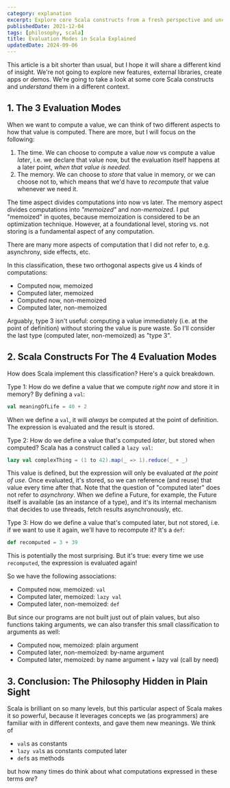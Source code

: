 ```yaml
---
category: explanation
excerpt: Explore core Scala constructs from a fresh perspective and uncover new insights into their use and application
publishedDate: 2021-12-04
tags: [philosophy, scala]
title: Evaluation Modes in Scala Explained
updatedDate: 2024-09-06
---
```



This article is a bit shorter than usual, but I hope it will share a different kind of insight. We're not going to explore new features, external libraries, create apps or demos. We're going to take a look at some core Scala constructs and _understand_ them in a different context.

## 1. The 3 Evaluation Modes

When we want to compute a value, we can think of two different aspects to how that value is computed. There are more, but I will focus on the following:

1. The time. We can choose to compute a value _now_ vs compute a value _later_, i.e. we declare that value now, but the evaluation itself happens at a later point, _when that value is needed_.
1. The memory. We can choose to _store_ that value in memory, or we can choose not to, which means that we'd have to _recompute_ that value whenever we need it.

The time aspect divides computations into now vs later. The memory aspect divides computations into _"memoized"_ and _non-memoized_. I put "memoized" in quotes, because memoization is considered to be an optimization technique. However, at a foundational level, storing vs. not storing is a fundamental aspect of any computation.

<NoteAdmonition>
    There are many more aspects of computation that I did not refer to, e.g. asynchrony, side effects, etc.
</NoteAdmonition>

In this classification, these two orthogonal aspects give us 4 kinds of computations:

- Computed now, memoized
- Computed later, memoized
- Computed now, non-memoized
- Computed later, non-memoized

Arguably, type 3 isn't useful: computing a value immediately (i.e. at the point of definition) without storing the value is pure waste. So I'll consider the last type (computed later, non-memoized) as "type 3".

## 2. Scala Constructs For The 4 Evaluation Modes

How does Scala implement this classification? Here's a quick breakdown.

Type 1: How do we define a value that we compute _right now_ and store it in memory? By defining a `val`:

```scala
val meaningOfLife = 40 + 2
```

When we define a `val`, it will _always_ be computed at the point of definition. The expression is evaluated and the result is stored.

Type 2: How do we define a value that's computed _later_, but stored when computed? Scala has a construct called a `lazy val`:

```scala
lazy val complexThing = (1 to 42).map(_ => 1).reduce(_ + _)
```

This value is defined, but the expression will only be evaluated _at the point of use_. Once evaluated, it's stored, so we can reference (and reuse) that value every time after that. Note that the question of "computed later" does not refer to _asynchrony_. When we define a Future, for example, the Future itself is available (as an instance of a type), and it's its internal mechanism that decides to use threads, fetch results asynchronously, etc.

Type 3: How do we define a value that's computed later, but not stored, i.e. if we want to use it again, we'll have to recompute it? It's a `def`:

```scala
def recomputed = 3 + 39
```

This is potentially the most surprising. But it's true: every time we use `recomputed`, the expression is evaluated again!

So we have the following associations:

- Computed now, memoized: `val`
- Computed later, memoized: `lazy val`
- Computed later, non-memoized: `def`

But since our programs are not built just out of plain values, but also functions taking arguments, we can also transfer this small classification to arguments as well:

- Computed now, memoized: plain argument
- Computed later, non-memoized: by-name argument
- Computed later, memoized: by name argument + lazy val (call by need)

## 3. Conclusion: The Philosophy Hidden in Plain Sight

Scala is brilliant on so many levels, but this particular aspect of Scala makes it so powerful, because it leverages concepts we (as programmers) are familiar with in different contexts, and gave them new meanings. We think of

- `val`s as constants
- `lazy val`s as constants computed later
- `def`s as methods

but how many times do think about what computations expressed in these terms _are_?
